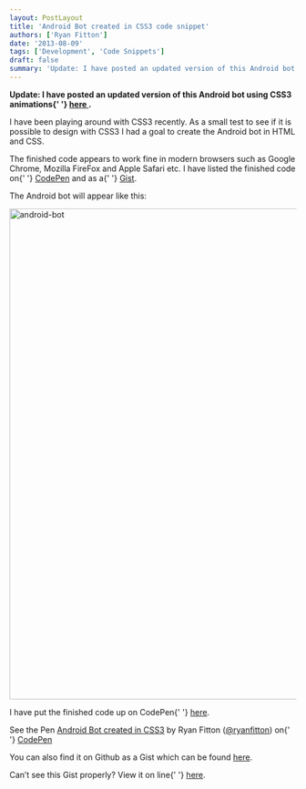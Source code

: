 ```yaml
---
layout: PostLayout
title: 'Android Bot created in CSS3 code snippet'
authors: ['Ryan Fitton']
date: '2013-08-09'
tags: ['Development', 'Code Snippets']
draft: false
summary: 'Update: I have posted an updated version of this Android bot using CSS3 animations here. I have been playing around with CSS3 recently. As a small test to see if it is possible to design with CSS3 I had a goal to create the Android bot in HTML and CSS. The finished code appears to [&amp;hellip;]'
---
```


<p>
  <strong>
    Update: I have posted an updated version of this Android bot using CSS3 animations{' '}
    <a
      title="Updated: Animated CSS3 Android Bot"
      href="https://ryanfitton.co.uk/blog/animated-android-bot-created-in-css3-code-snippet/"
    >
      here
    </a>
    .
  </strong>
</p>
<p>
  I have been playing around with CSS3 recently. As a small test to see if it is possible to design
  with CSS3 I had a goal to create the Android bot in HTML and CSS.
</p>
<p>
  The finished code appears to work fine in modern browsers such as Google Chrome, Mozilla FireFox
  and Apple Safari etc. I have listed the finished code on{' '}
  <a href="https://codepen.io/ryanfitton/pen/xkjeG">CodePen</a> and as a{' '}
  <a href="https://gist.github.com/ryanfitton/6196475">Gist</a>.
</p>
<p>The Android bot will appear like this:</p>
<p>
  <img
    loading="lazy"
    src="/static/img/blog/2013/08/android-bot.png"
    alt="android-bot"
    width="650"
    height="863"
  />
</p>
<p>
  I have put the finished code up on CodePen{' '}
  <a href="https://codepen.io/ryanfitton/pen/xkjeG">here</a>.
</p>
<p
  class="codepen"
  data-height="650"
  data-theme-id="536"
  data-slug-hash="xkjeG"
  data-user="ryanfitton"
  data-default-tab="result"
>
  See the Pen <a href="https://codepen.io/ryanfitton/pen/xkjeG">Android Bot created in CSS3</a> by
  Ryan Fitton (<a href="https://codepen.io/ryanfitton">@ryanfitton</a>) on{' '}
  <a href="http://codepen.io">CodePen</a>
</p>
<p>
  <script src="https://codepen.io/assets/embed/ei.js" async=""></script>You can also find it on
  Github as a Gist which can be found <a href="https://gist.github.com/ryanfitton/6196475">here</a>.
</p>
<p>
  <script src="https://gist.github.com/ryanfitton/6196475.js"></script>
</p>
<p>
  Can&#8217;t see this Gist properly? View it on line{' '}
  <a href="https://gist.github.com/ryanfitton/6196475">here</a>.
</p>
